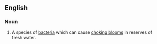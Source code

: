 ==English==
===Noun===
{{en-noun|sg=[[Aphanizomenon]] [[flos]]-[[aqua]]|Aphanizomenon flos-aquae}}
# A species of [[bacteria]] which can cause [[choking bloom]]s in reserves of fresh water.